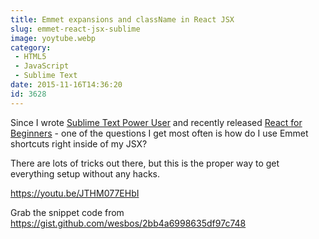 ```yaml
---
title: Emmet expansions and className in React JSX
slug: emmet-react-jsx-sublime
image: yoytube.webp
category:
 - HTML5
 - JavaScript
 - Sublime Text
date: 2015-11-16T14:36:20
id: 3628
---
```


Since I wrote <a href="https://SublimeTextBook.com">Sublime Text Power User</a> and recently released <a href="https://ReactForBeginners.com">React for Beginners</a> - one of the questions I get most often is how do I use Emmet shortcuts right inside of my JSX?

There are lots of tricks out there, but this is the proper way to get everything setup without any hacks.

https://youtu.be/JTHM077EHbI

Grab the snippet code from <a href="https://gist.github.com/wesbos/2bb4a6998635df97c748">https://gist.github.com/wesbos/2bb4a6998635df97c748</a>
